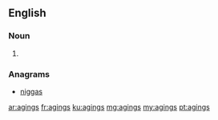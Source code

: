 ==English==

===Noun===
{{head|en|plural}}

# {{plural of|aging|lang=en}}

===Anagrams===
* [[niggas#English|niggas]]

[[ar:agings]]
[[fr:agings]]
[[ku:agings]]
[[mg:agings]]
[[my:agings]]
[[pt:agings]]